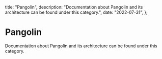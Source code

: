   title: "Pangolin",
  description:
    "Documentation about Pangolin and its architecture can be found under this category.",
  date: "2022-07-31",
};

# Pangolin

Documentation about Pangolin and its architecture can be found under this category.
